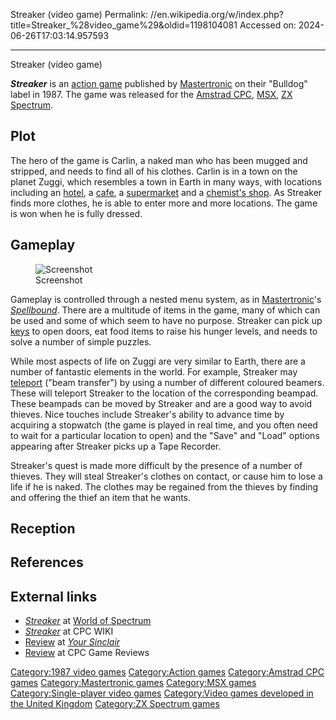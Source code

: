 Streaker (video game)
Permalink: //en.wikipedia.org/w/index.php?title=Streaker_%28video_game%29&oldid=1198104081
Accessed on: 2024-06-26T17:03:14.957593



------
Streaker (video game)
{{Unreferenced|date=March 2016}}
{{Infobox video game
|title  = Streaker
|image = File:Streaker_1987_ZX_Spectrum_Cover_Art.jpg
|developer = Bulldog
|publisher = Bulldog ([[Mastertronic]])
|designer = Geoff Calder
|engine = 
|released = [[1987 in video gaming|1987]]
|genre = [[Action game|Action]]
|modes = [[Single-player]]
|platforms = [[ZX Spectrum]], [[Amstrad CPC]], [[MSX]]
}}

'''''Streaker''''' is an [[action game]] published by [[Mastertronic]] on their "Bulldog" label in 1987. The game was released for the [[Amstrad CPC]], [[MSX]], [[ZX Spectrum]].

==Plot==
The hero of the game is Carlin, a naked man who has been mugged and stripped, and needs to find all of his clothes. Carlin is in a town on the planet Zuggi, which resembles a town in Earth in many ways, with locations including an [[hotel]], a [[Coffeehouse|cafe]], a [[supermarket]] and a [[Pharmacy|chemist's shop]]. As Streaker finds more clothes, he is able to enter more and more locations. The game is won when he is fully dressed.

==Gameplay==
[[Image:streakscreen2.jpg|thumb|left|Screenshot]]

Gameplay is controlled through a nested menu system, as in [[Mastertronic]]'s ''[[Spellbound (video game)|Spellbound]]''. There are a multitude of items in the game, many of which can be used and some of which seem to have no purpose. Streaker can pick up [[key (lock)|key]]s to open doors, eat food items to raise his hunger levels, and needs to solve a number of simple puzzles.

While most aspects of life on Zuggi are very similar to Earth, there are a number of fantastic elements in the world. For example, Streaker may [[Teleportation|teleport]] ("beam transfer") by using a number of different coloured beamers. These will teleport Streaker to the location of the corresponding beampad. These beampads can be moved by Streaker and are a good way to avoid thieves. Nice touches include Streaker's ability to advance time by acquiring a stopwatch (the game is played in real time, and you often need to wait for a particular location to open) and the "Save" and "Load" options appearing after Streaker picks up a Tape Recorder.

Streaker's quest is made more difficult by the presence of a number of thieves. They will steal Streaker's clothes on contact, or cause him to lose a life if he is naked. The clothes may be regained from the thieves by finding and offering the thief an item that he wants.

==Reception==
{{Empty section|date=January 2021}}

==References==
{{reflist}}

==External links==
*[http://www.worldofspectrum.org/infoseekid.cgi?id=0004929 ''Streaker''] at [[World of Spectrum]]
*[http://cpcwiki.eu/index.php/Streaker ''Streaker''] at CPC WIKI
*[http://www.ysrnry.co.uk/articles/streaker.htm Review] at ''[[Your Sinclair]]''
*[http://www.cpcgamereviews.com/s/index16.html Review] at CPC Game Reviews

[[Category:1987 video games]]
[[Category:Action games]]
[[Category:Amstrad CPC games]]
[[Category:Mastertronic games]]
[[Category:MSX games]]
[[Category:Single-player video games]]
[[Category:Video games developed in the United Kingdom]]
[[Category:ZX Spectrum games]]